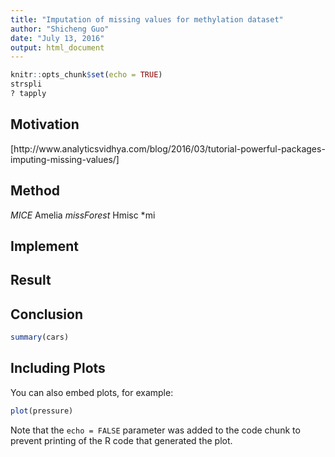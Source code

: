 ---
title: "Imputation of missing values for methylation dataset"
author: "Shicheng Guo"
date: "July 13, 2016"
output: html_document
---

```{r setup, include=FALSE}
knitr::opts_chunk$set(echo = TRUE)
strspli
? tapply

```

## Motivation


[http://www.analyticsvidhya.com/blog/2016/03/tutorial-powerful-packages-imputing-missing-values/]

## Method
*MICE
*Amelia
*missForest
*Hmisc
*mi


## Implement 



## Result



## Conclusion

```{r cars}
summary(cars)
```

## Including Plots

You can also embed plots, for example:

```{r pressure, echo=FALSE}
plot(pressure)
```

Note that the `echo = FALSE` parameter was added to the code chunk to prevent printing of the R code that generated the plot.
